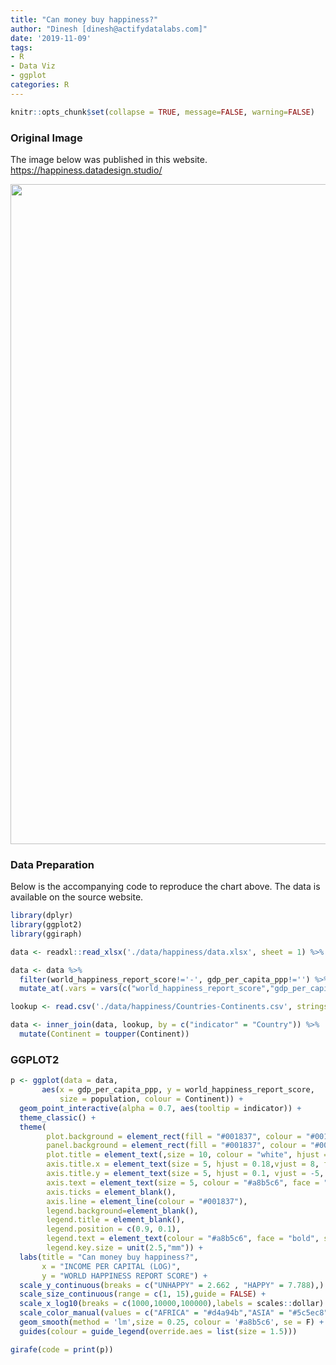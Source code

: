 ---
title: "Can money buy happiness?"
author: "Dinesh [dinesh@actifydatalabs.com]"
date: '2019-11-09'
tags:
- R
- Data Viz
- ggplot
categories: R
---
  
```{r setup, include=FALSE}
knitr::opts_chunk$set(collapse = TRUE, message=FALSE, warning=FALSE)
```

### Original Image


The image below was published in this website. <https://happiness.datadesign.studio/> 
<p><img src="/dataviz-r/post/2019-11-09-money-happiness_files/images/happiness.png" width="1056" /></p>
  
### Data Preparation
  
  
Below is the accompanying code to reproduce the chart above. The data is available on the source website.

```{r data}
library(dplyr)
library(ggplot2)
library(ggiraph)

data <- readxl::read_xlsx('./data/happiness/data.xlsx', sheet = 1) %>% janitor::clean_names()

data <- data %>% 
  filter(world_happiness_report_score!='-', gdp_per_capita_ppp!='') %>% 
  mutate_at(.vars = vars(c("world_happiness_report_score","gdp_per_capita_ppp")), .funs = as.numeric) 

lookup <- read.csv('./data/happiness/Countries-Continents.csv', stringsAsFactors = F)

data <- inner_join(data, lookup, by = c("indicator" = "Country")) %>% 
  mutate(Continent = toupper(Continent))

```

### GGPLOT2


```{r plot, tidy=FALSE, fig.width=11, fig.height=5}
p <- ggplot(data = data, 
       aes(x = gdp_per_capita_ppp, y = world_happiness_report_score, 
           size = population, colour = Continent)) + 
  geom_point_interactive(alpha = 0.7, aes(tooltip = indicator)) + 
  theme_classic() + 
  theme(
        plot.background = element_rect(fill = "#001837", colour = "#001837"),
        panel.background = element_rect(fill = "#001837", colour = "#001837"),
        plot.title = element_text(,size = 10, colour = "white", hjust = 0.4),
        axis.title.x = element_text(size = 5, hjust = 0.18,vjust = 8, face = "bold", colour = "#a8b5c6"),
        axis.title.y = element_text(size = 5, hjust = 0.1, vjust = -5, face = "bold",colour = "#a8b5c6"),
        axis.text = element_text(size = 5, colour = "#a8b5c6", face = "bold"),
        axis.ticks = element_blank(),
        axis.line = element_line(colour = "#001837"),
        legend.background=element_blank(),
        legend.title = element_blank(),
        legend.position = c(0.9, 0.1),
        legend.text = element_text(colour = "#a8b5c6", face = "bold", size = 5),
        legend.key.size = unit(2.5,"mm")) + 
  labs(title = "Can money buy happiness?", 
       x = "INCOME PER CAPITAL (LOG)", 
       y = "WORLD HAPPINESS REPORT SCORE") + 
  scale_y_continuous(breaks = c("UNHAPPY" = 2.662 , "HAPPY" = 7.788),) + 
  scale_size_continuous(range = c(1, 15),guide = FALSE) +
  scale_x_log10(breaks = c(1000,10000,100000),labels = scales::dollar) +
  scale_color_manual(values = c("AFRICA" = "#d4a94b","ASIA" = "#5c5ec8","AUSTRALIA AND OCEANIA" = "#0567ad","EUROPE" = "#00add4","NORTH AMERICA" = "#d04358","SOUTH AMERICA" = "#00d09f")) +
  geom_smooth(method = 'lm',size = 0.25, colour = '#a8b5c6', se = F) +
  guides(colour = guide_legend(override.aes = list(size = 1.5)))

girafe(code = print(p))
```

